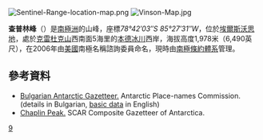 [[Image:Sentinel-Range-location-map.png|thumb]]
[[Image:Vinson-Map.jpg|thumb]]

{{coord|78|42|03|S|85|27|31|W|display=title}}

'''查普林峰'''（{{lang-en|'''Chaplin Peak'''}}）是[[南極洲|南極洲]]的山峰，座標''78°42′03″S 85°27′31″W''，位於[[埃爾斯沃思地|埃爾斯沃思地]]，處於[[克雷杜克山|克雷杜克山]]西南面5海里的[[本德冰川|本德冰川]]西岸，海拔高度1,978米（6,490英尺），在2006年由[[美國|美國]]南極名稱諮詢委員命名，現時由[[南極條約體系|南極條約體系]]管理。

==參考資料==
* [http://apcbg.org/gazet-bg.doc Bulgarian Antarctic Gazetteer.] {{Wayback|url=http://apcbg.org/gazet-bg.doc |date=20160206203828 }} Antarctic Place-names Commission. (details in Bulgarian, [http://apcbg.org/gazet.htm basic data] {{Wayback|url=http://apcbg.org/gazet.htm |date=20160304071225 }} in English)
* [http://data.aad.gov.au/aadc/gaz/scar/display_name.cfm?gaz_id=135923 Chaplin Peak.] {{Wayback|url=http://data.aad.gov.au/aadc/gaz/scar/display_name.cfm?gaz_id=135923 |date=20140203110145 }} SCAR Composite Gazetteer of Antarctica.

{{DEFAULTSORT:Chaplin Peak}}
[[Category:海拔1000公尺至1999公尺的南極洲山峰|9]]


{{EllsworthLand-geo-stub}}